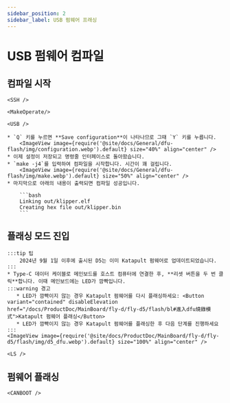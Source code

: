 ```yaml
---
sidebar_position: 2
sidebar_label: USB 펌웨어 프래싱
---
```




# USB 펌웨어 컴파일


## 컴파일 시작

    <SSH />

    <MakeOperate/>

    <USB />

    * `Q` 키를 누르면 **Save configuration**이 나타나므로 그때 `Y` 키를 누릅니다.
        <ImageView image={require('@site/docs/General/dfu-flash/img/configuration.webp').default} size="40%" align="center" />
    * 이제 설정이 저장되고 명령줄 인터페이스로 돌아왔습니다.
    * `make -j4`를 입력하여 컴파일을 시작합니다. 시간이 꽤 걸립니다.
        <ImageView image={require('@site/docs/General/dfu-flash/img/make.webp').default} size="50%" align="center" />
    * 마지막으로 아래의 내용이 출력되면 컴파일 성공입니다.

        ```bash
        Linking out/klipper.elf
        Creating hex file out/klipper.bin
        ```

## 플래싱 모드 진입

    :::tip 팁
        2024년 9월 1일 이후에 출시된 D5는 이미 Katapult 펌웨어로 업데이트되었습니다.
    :::
    * Type-C 데이터 케이블로 메인보드를 호스트 컴퓨터에 연결한 후, **리셋 버튼을 두 번 클릭**합니다. 이때 메인보드에는 LED가 깜빡입니다.
    :::warning 경고
       * LED가 깜빡이지 않는 경우 Katapult 펌웨어를 다시 플래싱하세요: <Button variant="contained" disableElevation href="/docs/ProductDoc/MainBoard/fly-d/fly-d5/flash/bl#進入dfu燒錄模式">Katapult 펌웨어 플래싱</Button>
       * LED가 깜빡이지 않는 경우 Katapult 펌웨어를 플래싱한 후 다음 단계를 진행하세요
    :::
    <ImageView image={require('@site/docs/ProductDoc/MainBoard/fly-d/fly-d5/flash/img/d5_dfu.webp').default} size="100%" align="center" />

    <LS />

## 펌웨어 플래싱
    
    <CANBOOT />